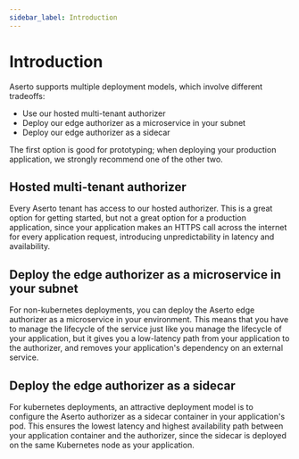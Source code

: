 ```yaml
---
sidebar_label: Introduction
---
```


# Introduction

Aserto supports multiple deployment models, which involve different tradeoffs:
* Use our hosted multi-tenant authorizer
* Deploy our edge authorizer as a microservice in your subnet
* Deploy our edge authorizer as a sidecar 

The first option is good for prototyping; when deploying your production application, 
we strongly recommend one of the other two.

## Hosted multi-tenant authorizer

Every Aserto tenant has access to our hosted authorizer. This is a great option for 
getting started, but not a great option for a production application, since your 
application makes an HTTPS call across the internet for every application request, 
introducing unpredictability in latency and availability. 

## Deploy the edge authorizer as a microservice in your subnet

For non-kubernetes deployments, you can deploy the Aserto edge authorizer as a 
microservice in your environment. This means that you have to manage the lifecycle of 
the service just like you manage the lifecycle of your application, but it gives you 
a low-latency path from your application to the authorizer, and removes your application's 
dependency on an external service.

## Deploy the edge authorizer as a sidecar

For kubernetes deployments, an attractive deployment model is to configure the 
Aserto authorizer as a sidecar container in your application's pod. This ensures the 
lowest latency and highest availability path between your application container and 
the authorizer, since the sidecar is deployed on the same Kubernetes node as your 
application. 
